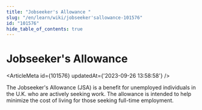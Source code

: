 ```yaml
---
title: "Jobseeker's Allowance "
slug: "/en/learn/wiki/jobseeker'sallowance-101576"
id: "101576"
hide_table_of_contents: true
---
```



# Jobseeker's Allowance 

<ArticleMeta id={101576} updatedAt={'2023-09-26 13:58:58'} />
<div className='border-solid border-b border-t-0 my-4 border-[var(--ifm-color-gray-300)]' />

The Jobseeker's Allowance (JSA) is a benefit for unemployed individuals in the U.K. who are actively seeking work. The allowance is intended to help minimize the cost of living for those seeking full-time employment.
